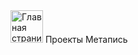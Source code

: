 
<MenuMain>
  <MenuBlock>
    <Link to="/">
      <img
        className={styles.logo}
        src={logo}
        alt="Главная страница"
        width="52px"
      />
    </Link>
    <Link to="/projects">Проекты</Link>
    <Link to="/log">Метапись</Link>
  </MenuBlock>

  <MenuBlock>
    <SocialLinks />
  </MenuBlock>
</MenuMain>
